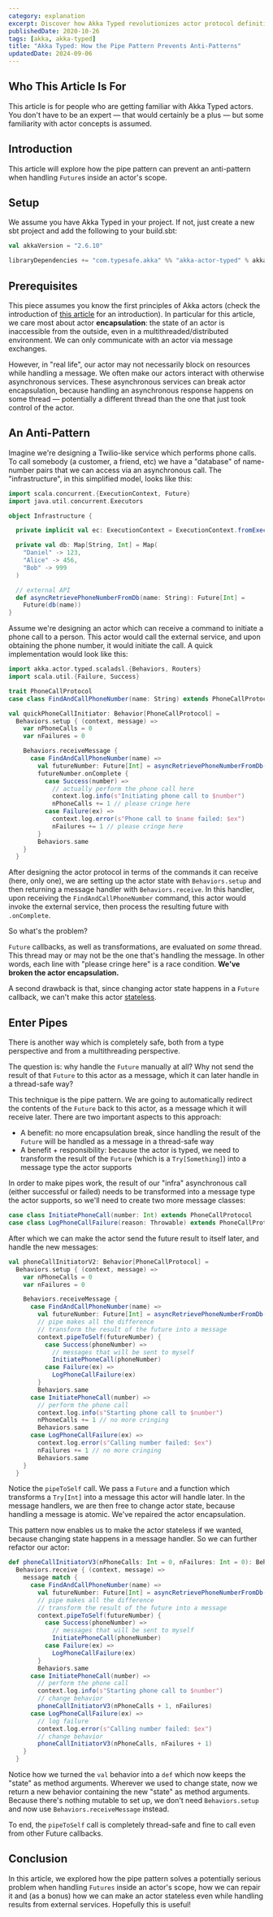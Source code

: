 ```yaml
---
category: explanation
excerpt: Discover how Akka Typed revolutionizes actor protocol definitions and dramatically enhances actor mechanics
publishedDate: 2020-10-26
tags: [akka, akka-typed]
title: "Akka Typed: How the Pipe Pattern Prevents Anti-Patterns"
updatedDate: 2024-09-06
---
```


## Who This Article Is For

This article is for people who are getting familiar with Akka Typed actors. You don't have to be an expert &mdash; that would certainly be a plus &mdash; but some familiarity with actor concepts is assumed.

## Introduction

This article will explore how the pipe pattern can prevent an anti-pattern when handling `Future`s inside an actor's scope.

## Setup

We assume you have Akka Typed in your project. If not, just create a new sbt project and add the following to your build.sbt:

```scala
val akkaVersion = "2.6.10"

libraryDependencies += "com.typesafe.akka" %% "akka-actor-typed" % akkaVersion
```

## Prerequisites

This piece assumes you know the first principles of Akka actors (check the introduction of [this article](/articles/akka-typed-actors-stateful-and-stateless) for an introduction). In particular for this article, we care most about actor **encapsulation**: the state of an actor is inaccessible from the outside, even in a multithreaded/distributed environment. We can only communicate with an actor via message exchanges.

However, in "real life", our actor may not necessarily block on resources while handling a message. We often make our actors interact with otherwise asynchronous services. These asynchronous services can break actor encapsulation, because handling an asynchronous response happens on some thread &mdash; potentially a different thread than the one that just took control of the actor.

## An Anti-Pattern

Imagine we're designing a Twilio-like service which performs phone calls. To call somebody (a customer, a friend, etc) we have a "database" of name-number pairs that we can access via an asynchronous call. The "infrastructure", in this simplified model, looks like this:

```scala
import scala.concurrent.{ExecutionContext, Future}
import java.util.concurrent.Executors

object Infrastructure {

  private implicit val ec: ExecutionContext = ExecutionContext.fromExecutorService(Executors.newFixedThreadPool(8))

  private val db: Map[String, Int] = Map(
    "Daniel" -> 123,
    "Alice" -> 456,
    "Bob" -> 999
  )

  // external API
  def asyncRetrievePhoneNumberFromDb(name: String): Future[Int] =
    Future(db(name))
}
```

Assume we're designing an actor which can receive a command to initiate a phone call to a person. This actor would call the external service, and upon obtaining the phone number, it would initiate the call. A quick implementation would look like this:

```scala
import akka.actor.typed.scaladsl.{Behaviors, Routers}
import scala.util.{Failure, Success}

trait PhoneCallProtocol
case class FindAndCallPhoneNumber(name: String) extends PhoneCallProtocol

val quickPhoneCallInitiator: Behavior[PhoneCallProtocol] =
  Behaviors.setup { (context, message) =>
    var nPhoneCalls = 0
    var nFailures = 0

    Behaviors.receiveMessage {
      case FindAndCallPhoneNumber(name) =>
        val futureNumber: Future[Int] = asyncRetrievePhoneNumberFromDb(name)
        futureNumber.onComplete {
          case Success(number) =>
            // actually perform the phone call here
            context.log.info(s"Initiating phone call to $number")
            nPhoneCalls += 1 // please cringe here
          case Failure(ex) =>
            context.log.error(s"Phone call to $name failed: $ex")
            nFailures += 1 // please cringe here
        }
        Behaviors.same
    }
  }
```

After designing the actor protocol in terms of the commands it can receive (here, only one), we are setting up the actor state with `Behaviors.setup` and then returning a message handler with `Behaviors.receive`. In this handler, upon receiving the `FindAndCallPhoneNumber` command, this actor would invoke the external service, then process the resulting future with `.onComplete`.

So what's the problem?

`Future` callbacks, as well as transformations, are evaluated on _some_ thread. This thread may or may not be the one that's handling the message. In other words, each line with "please cringe here" is a race condition. **We've broken the actor encapsulation.**

A second drawback is that, since changing actor state happens in a `Future` callback, we can't make this actor [stateless](/articles/akka-typed-actors-stateful-and-stateless).

## Enter Pipes

There is another way which is completely safe, both from a type perspective and from a multithreading perspective.

The question is: why handle the `Future` manually at all? Why not send the result of that `Future` to this actor as a message, which it can later handle in a thread-safe way?

This technique is the pipe pattern. We are going to automatically redirect the contents of the `Future` back to this actor, as a message which it will receive later. There are two important aspects to this approach:

- A benefit: no more encapsulation break, since handling the result of the `Future` will be handled as a message in a thread-safe way
- A benefit + responsibility: because the actor is typed, we need to transform the result of the `Future` (which is a `Try[Something]`) into a message type the actor supports

In order to make pipes work, the result of our "infra" asynchronous call (either successful or failed) needs to be transformed into a message type the actor supports, so we'll need to create two more message classes:

```scala
case class InitiatePhoneCall(number: Int) extends PhoneCallProtocol
case class LogPhoneCallFailure(reason: Throwable) extends PhoneCallProtocol
```

After which we can make the actor send the future result to itself later, and handle the new messages:

```scala
val phoneCallInitiatorV2: Behavior[PhoneCallProtocol] =
  Behaviors.setup { (context, message) =>
    var nPhoneCalls = 0
    var nFailures = 0

    Behaviors.receiveMessage {
      case FindAndCallPhoneNumber(name) =>
        val futureNumber: Future[Int] = asyncRetrievePhoneNumberFromDb(name)
        // pipe makes all the difference
        // transform the result of the future into a message
        context.pipeToSelf(futureNumber) {
          case Success(phoneNumber) =>
            // messages that will be sent to myself
            InitiatePhoneCall(phoneNumber)
          case Failure(ex) =>
            LogPhoneCallFailure(ex)
        }
        Behaviors.same
      case InitiatePhoneCall(number) =>
        // perform the phone call
        context.log.info(s"Starting phone call to $number")
        nPhoneCalls += 1 // no more cringing
        Behaviors.same
      case LogPhoneCallFailure(ex) =>
        context.log.error(s"Calling number failed: $ex")
        nFailures += 1 // no more cringing
        Behaviors.same
    }
  }
```

Notice the `pipeToSelf` call. We pass a `Future` and a function which transforms a `Try[Int]` into a message this actor will handle later. In the message handlers, we are then free to change actor state, because handling a message is atomic. We've repaired the actor encapsulation.

This pattern now enables us to make the actor stateless if we wanted, because changing state happens in a message handler. So we can further refactor our actor:

```scala
def phoneCallInitiatorV3(nPhoneCalls: Int = 0, nFailures: Int = 0): Behavior[PhoneCallProtocol] =
  Behaviors.receive { (context, message) =>
    message match {
      case FindAndCallPhoneNumber(name) =>
        val futureNumber: Future[Int] = asyncRetrievePhoneNumberFromDb(name)
        // pipe makes all the difference
        // transform the result of the future into a message
        context.pipeToSelf(futureNumber) {
          case Success(phoneNumber) =>
            // messages that will be sent to myself
            InitiatePhoneCall(phoneNumber)
          case Failure(ex) =>
            LogPhoneCallFailure(ex)
        }
        Behaviors.same
      case InitiatePhoneCall(number) =>
        // perform the phone call
        context.log.info(s"Starting phone call to $number")
        // change behavior
        phoneCallInitiatorV3(nPhoneCalls + 1, nFailures)
      case LogPhoneCallFailure(ex) =>
        // log failure
        context.log.error(s"Calling number failed: $ex")
        // change behavior
        phoneCallInitiatorV3(nPhoneCalls, nFailures + 1)
    }
  }
```

Notice how we turned the `val` behavior into a `def` which now keeps the "state" as method arguments. Wherever we used to change state, now we return a new behavior containing the new "state" as method arguments. Because there's nothing mutable to set up, we don't need `Behaviors.setup` and now use `Behaviors.receiveMessage` instead.

To end, the `pipeToSelf` call is completely thread-safe and fine to call even from other Future callbacks.

## Conclusion

In this article, we explored how the pipe pattern solves a potentially serious problem when handling `Futures` inside an actor's scope, how we can repair it and (as a bonus) how we can make an actor stateless even while handling results from external services. Hopefully this is useful!
